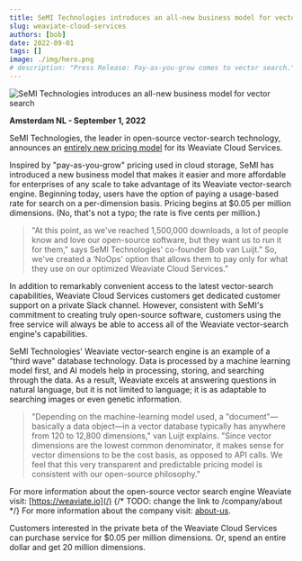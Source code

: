```yaml
---
title: SeMI Technologies introduces an all-new business model for vector search
slug: weaviate-cloud-services
authors: [bob] 
date: 2022-09-01
tags: []
image: ./img/hero.png
# description: "Press Release: Pay-as-you-grow comes to vector search."
---
```

![SeMI Technologies introduces an all-new business model for vector search](./img/hero.png)

<!-- truncate -->

**Amsterdam NL - September 1, 2022**
 
SeMI Technologies, the leader in open-source vector-search technology, announces an [entirely new pricing model](/pricing) for its Weaviate Cloud Services.

Inspired by "pay-as-you-grow" pricing used in cloud storage, SeMI has introduced a new business model that makes it easier and more affordable for enterprises of any scale to take advantage of its Weaviate vector-search engine. Beginning today, users have the option of paying a usage-based rate for search on a per-dimension basis. Pricing begins at $0.05 per million dimensions. (No, that's not a typo; the rate is five cents per million.)

> "At this point, as we've reached 1,500,000 downloads, a lot of people know and love our open-source software, but they want us to run it for them," says SeMI Technologies' co-founder Bob van Luijt." So, we've created a ‘NoOps' option that allows them to pay only for what they use on our optimized Weaviate Cloud Services."
 
In addition to remarkably convenient access to the latest vector-search capabilities, Weaviate Cloud Services customers get dedicated customer support on a private Slack channel. However, consistent with SeMI's commitment to creating truly open-source software, customers using the free service will always be able to access all of the Weaviate vector-search engine's capabilities.
 
SeMI Technologies' Weaviate vector-search engine is an example of a "third wave" database technology. Data is processed by a machine learning model first, and AI models help in processing, storing, and searching through the data. As a result, Weaviate excels at answering questions in natural language, but it is not limited to language; it is as adaptable to searching images or even genetic information.  
 
> "Depending on the machine-learning model used, a "document"—basically a data object—in a vector database typically has anywhere from 120 to 12,800 dimensions," van Luijt explains. "Since vector dimensions are the lowest common denominator, it makes sense for vector dimensions to be the cost basis, as opposed to API calls. We feel that this very transparent and predictable pricing model is consistent with our open-source philosophy."

For more information about the open-source vector search engine Weaviate visit: [https://weaviate.io](/)
{/* TODO: change the link to /company/about */}
For more information about the company visit: [about-us](/company/about-us).
 
Customers interested in the private beta of the Weaviate Cloud Services can purchase service for $0.05 per million dimensions. Or, spend an entire dollar and get 20 million dimensions.